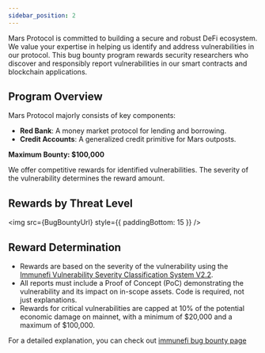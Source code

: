 ```yaml
---
sidebar_position: 2
---
```




Mars Protocol is committed to building a secure and robust DeFi ecosystem. We value your expertise in helping us identify and address vulnerabilities in our protocol. This bug bounty program rewards security researchers who discover and responsibly report vulnerabilities in our smart contracts and blockchain applications.

## Program Overview

Mars Protocol majorly consists of  key components:
- **Red Bank**: A money market protocol for lending and borrowing.
- **Credit Accounts**: A generalized credit primitive for Mars outposts.

**Maximum Bounty: $100,000**

We offer competitive rewards for identified vulnerabilities. The severity of the vulnerability determines the reward amount.

## Rewards by Threat Level


<img src={BugBountyUrl} style={{ paddingBottom: 15 }} />

## Reward Determination

- Rewards are based on the severity of the vulnerability using the [Immunefi Vulnerability Severity Classification System V2.2](https://immunefi.com/immunefi-vulnerability-severity-classification-system-v2-2/).
- All reports must include a Proof of Concept (PoC) demonstrating the vulnerability and its impact on in-scope assets. Code is required, not just explanations.
- Rewards for critical vulnerabilities are capped at 10% of the potential economic damage on mainnet, with a minimum of $20,000 and a maximum of $100,000.

For a detailed explanation, you can check out [immunefi bug bounty page](https://immunefi.com/bounty/mars/)
